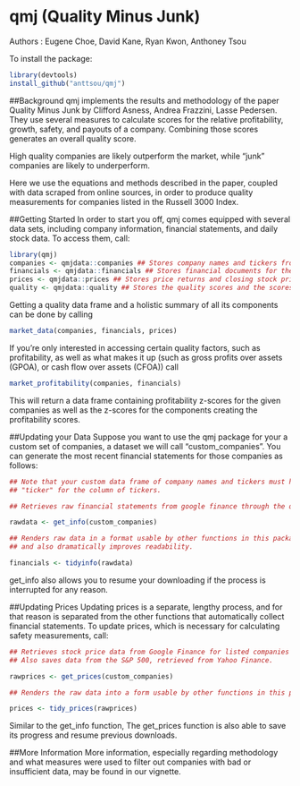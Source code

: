 # qmj (Quality Minus Junk)
Authors : Eugene Choe, David Kane, Ryan Kwon, Anthoney Tsou

To install the package:

```r
library(devtools)
install_github("anttsou/qmj")
```

##Background
qmj implements the results and methodology of the paper Quality Minus Junk by Clifford Asness, Andrea Frazzini, Lasse Pedersen. They use several measures to calculate scores for the relative profitability, growth, safety, and payouts of a company. Combining those scores generates an overall quality score.

High quality companies are likely outperform the market, while "junk" companies are likely to underperform.

Here we use the equations and methods described in the paper, coupled with data scraped from online sources, in order to produce quality measurements for companies listed in the Russell 3000 Index.

##Getting Started
In order to start you off, qmj comes equipped with several data sets, including company information, financial statements, and daily stock data. To access them, call:

```r
library(qmj)
companies <- qmjdata::companies ## Stores company names and tickers from the Russell 3000 index.
financials <- qmjdata::financials ## Stores financial documents for the given list of companies.
prices <- qmjdata::prices ## Stores price returns and closing stock prices for the past two years.
quality <- qmjdata::quality ## Stores the quality scores and the scores of its components.
```

Getting a quality data frame and a holistic summary of all its components can be done by calling

```r
market_data(companies, financials, prices)
```

If you're only interested in accessing certain quality factors, such as profitability, as well as what makes it up (such as gross profits over assets (GPOA), or cash flow over assets (CFOA)) call

```r
market_profitability(companies, financials)
```

This will return a data frame containing profitability z-scores for the given companies as well as the z-scores for the components creating the profitability scores.

##Updating your Data
Suppose you want to use the qmj package for your a custom set of companies, a dataset we will call "custom_companies". You can generate the most recent financial statements for those companies as follows:

```r
## Note that your custom data frame of company names and tickers must have the column name 
## "ticker" for the column of tickers.

## Retrieves raw financial statements from google finance through the quantmod package.

rawdata <- get_info(custom_companies) 

## Renders raw data in a format usable by other functions in this package 
## and also dramatically improves readability.

financials <- tidyinfo(rawdata) 

```

get_info also allows you to resume your downloading if the process is interrupted for any reason.

##Updating Prices
Updating prices is a separate, lengthy process, and for that reason is separated from the other functions that automatically collect financial statements. To update prices, which is necessary for calculating safety measurements, call:

```r

## Retrieves stock price data from Google Finance for listed companies for the past two years. 
## Also saves data from the S&P 500, retrieved from Yahoo Finance.

rawprices <- get_prices(custom_companies) 

## Renders the raw data into a form usable by other functions in this package.

prices <- tidy_prices(rawprices) 
```

Similar to the get_info function, The get_prices function is also able to save its progress and resume previous downloads.

##More Information
More information, especially regarding methodology and what measures were used to filter out companies with bad or insufficient data, may be found in our vignette.